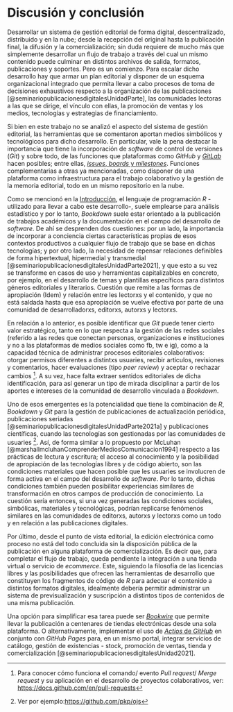 # Discusión y conclusión

Desarrollar un sistema de gestión editorial de forma digital, descentralizado, distribuido y en la nube; desde la recepción del original hasta la publicación final, la difusión y la comercialización; sin duda requiere de mucho más que simplemente desarrollar un flujo de trabajo a través del cual un mismo contenido puede culminar en distintos archivos de salida, formatos, publicaciones y soportes. Pero es un comienzo. Para escalar dicho desarrollo hay que armar un plan editorial y disponer de un esquema organizacional integrado que permita llevar a cabo procesos de toma de decisiones exhaustivos respecto a la organización de las publicaciones [@seminariopublicacionesdigitalesUnidadParte], las comunidades lectoras a las que se dirige, el vínculo con ellas, la promoción de ventas y los medios, tecnologías y estrategias de financiamiento.

Si bien en este trabajo no se analizó el aspecto del sistema de gestión editorial, las herramientas que se comentaron aportan medios simbólicos y tecnológicos para dicho desarrollo. En particular, vale la pena destacar la importancia que tiene la incorporación de _software_ de control de versiones (*Git*) y sobre todo, de las funciones que plataformas como *GitHub* y [*GitLab*](https://about.gitlab.com/) hacen posibles; entre ellas, [*issues*, *boards* y *milestones*](https://docs.github.com/en). Funciones complementarias a otras ya mencionadas, como disponer de una plataforma como infraestructura para el trabajo colaborativo y la gestión de la memoria editorial, todo en un mismo repositorio en la nube.

Como se mencionó en la [Introducción](#intro), el lenguaje de programación *R* -utilizado para llevar a cabo este desarrollo-, suele emplearse para análisis estadístico y por lo tanto, *Bookdown* suele estar orientado a la publicación de trabajos académicos y la documentación en el campo del desarrollo de *software*. De ahí se desprenden dos cuestiones: por un lado, la importancia de incorporar a conciencia ciertas características propias de esos contextos productivos a cualquier flujo de trabajo que se base en dichas tecnologías; y por otro lado, la necesidad de repensar relaciones definibles de forma hipertextual, hipermedial y transmedial [@seminariopublicacionesdigitalesUnidadParte2021], y que esto a su vez se transforme en casos de uso y herramientas capitalizables en concreto, por ejemplo, en el desarrollo de temas y plantillas específicos para distintos géneros editoriales y literarios. Cuestión que remite a las formas de apropiación (Idem) y relación entre les lectorxs y el contenido, y que no está saldada hasta que esa apropiación se vuelve efectiva por parte de una comunidad de desarrolladorxs, editorxs, autorxs y lectorxs.

En relación a lo anterior, es posible identificar que *Git* puede tener cierto valor estratégico, tanto en lo que respecta a la gestión de las redes sociales (referido a las redes que conectan personas, organizaciones e instituciones y no a las plataformas de medios sociales como fb, tw e ig), como a la capacidad técnica de administrar procesos editoriales colaborativos: otorgar permisos diferentes a distintxs usuaries, recibir artículos, revisiones y comentarios, hacer evaluaciones (tipo *peer review*) y aceptar o rechazar cambios ^[Para conocer cómo funciona el comando/ evento _Pull request_/ _Merge request_ y su aplicación en el desarrollo de proyectos colaborativos, ver: <https://docs.github.com/en/pull-requests>]. A su vez, hace falta extraer sentidos editoriales de dicha identificación, para así generar un tipo de mirada disciplinar a partir de los aportes e intereses de la comunidad de desarrollo vinculada a *Bookdown*.

Uno de esos emergentes es la potencialidad que tiene la combinación de *R*, *Bookdown* y *Git* para la gestión de publicaciones de actualización periódica, publicaciones seriadas [@seminariopublicacionesdigitalesUnidadParte2021a] y publicaciones científicas, cuando las tecnologías son gestionadas por las comunidades de usuaries ^[Ver por ejemplo:<https://github.com/pkp/ojs>]. Así, de forma similar a lo propuesto por McLuhan [@marshallmcluhanComprenderMediosComunicacion1994] respecto a las prácticas de lectura y escritura; el acceso al conocimiento y la posibilidad de apropiación de las tecnologías libres y de código abierto, son las condiciones materiales que hacen posible que les usuaries se involucren de forma activa en el campo del desarrollo de *software*. Por lo tanto, dichas condiciones también pueden posibilitar experiencias similares de transformación en otros campos de producción de conocimiento. La cuestión sería entonces, si una vez generadas las condiciones sociales, simbólicas, materiales y tecnológicas, podrían replicarse fenómenos similares en las comunidades de editorxs, autorxs y lectorxs como un todo y en relación a las publicaciones digitales.

Por último, desde el punto de vista editorial, la edición electrónica como proceso no está del todo concluida sin la disposición pública de la publicación en alguna plataforma de comercialización. Es decir que, para completar el flujo de trabajo, queda pendiente la integración a una tienda virtual o servicio de *ecommerce*. Este, siguiendo la filosofía de las licencias libres y las posibilidades que ofrecen las herramientas de desarrollo que constituyen los fragmentos de código de *R* para adecuar el contenido a distintos formatos digitales, idealmente debería permitir administrar un sistema de previsualización y suscripción a distintos tipos de contenidos de una misma publicación.

Una opción para simplificar esa tarea puede ser [_Bookwire_](https://www.bookwire.es/) que permite llevar la publicación a centenares de tiendas electrónicas desde una sola plataforma. O alternativamente, implementar el uso de [_Actios_ de _GitHub_](https://docs.github.com/en/actions) en conjunto con _GitHub Pages_ para, en un mismo portal, integrar servicios de catálogo, gestión de existencias - stock, promoción de ventas, tienda y comercialización [@seminariopublicacionesdigitalesUnidad2021].
